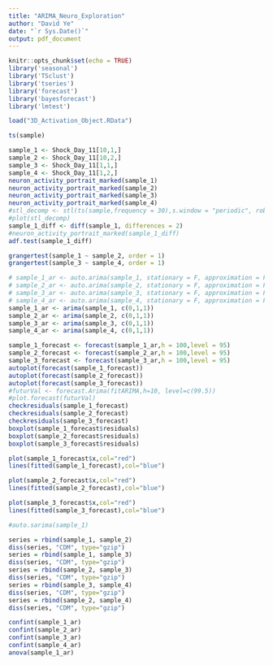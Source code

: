 ```yaml
---
title: "ARIMA_Neuro_Exploration"
author: "David Ye"
date: "`r Sys.Date()`"
output: pdf_document
---
```


```r
knitr::opts_chunk$set(echo = TRUE)
library('seasonal')
library('TSclust')
library('tseries')
library('forecast')
library('bayesforecast')
library('lmtest')
```

```r
load("3D_Activation_Object.RData")
```

```r
ts(sample)
```

```r
sample_1 <- Shock_Day_11[10,1,]
sample_2 <- Shock_Day_11[10,2,]
sample_3 <- Shock_Day_11[1,1,]
sample_4 <- Shock_Day_11[1,2,]
neuron_activity_portrait_marked(sample_1)
neuron_activity_portrait_marked(sample_2)
neuron_activity_portrait_marked(sample_3)
neuron_activity_portrait_marked(sample_4)
#stl_decomp <- stl(ts(sample,frequency = 30),s.window = "periodic", robust=TRUE)
#plot(stl_decomp)
sample_1_diff <- diff(sample_1, differences = 2)
#neuron_activity_portrait_marked(sample_1_diff)
adf.test(sample_1_diff)
```
```r
grangertest(sample_1 ~ sample_2, order = 1)
grangertest(sample_3 ~ sample_4, order = 1)
```

```r
# sample_1_ar <- auto.arima(sample_1, stationary = F, approximation = F,allowdrift=T, seasonal = T)
# sample_2_ar <- auto.arima(sample_2, stationary = F, approximation = F,allowdrift=T, seasonal = T)
# sample_3_ar <- auto.arima(sample_3, stationary = F, approximation = F,allowdrift=T, seasonal = T)
# sample_4_ar <- auto.arima(sample_4, stationary = F, approximation = F,allowdrift=T, seasonal = T)
sample_1_ar <- arima(sample_1, c(0,1,1))
sample_2_ar <- arima(sample_2, c(0,1,1))
sample_3_ar <- arima(sample_3, c(0,1,1))
sample_4_ar <- arima(sample_4, c(0,1,1))

sample_1_forecast <- forecast(sample_1_ar,h = 100,level = 95)
sample_2_forecast <- forecast(sample_2_ar,h = 100,level = 95)
sample_3_forecast <- forecast(sample_3_ar,h = 100,level = 95)
autoplot(forecast(sample_1_forecast))
autoplot(forecast(sample_2_forecast))
autoplot(forecast(sample_3_forecast))
#futurVal <- forecast.Arima(fitARIMA,h=10, level=c(99.5))
#plot.forecast(futurVal)
checkresiduals(sample_1_forecast)
checkresiduals(sample_2_forecast)
checkresiduals(sample_3_forecast)
boxplot(sample_1_forecast$residuals)
boxplot(sample_2_forecast$residuals)
boxplot(sample_3_forecast$residuals)

plot(sample_1_forecast$x,col="red")
lines(fitted(sample_1_forecast),col="blue")

plot(sample_2_forecast$x,col="red")
lines(fitted(sample_2_forecast),col="blue")

plot(sample_3_forecast$x,col="red")
lines(fitted(sample_3_forecast),col="blue")

#auto.sarima(sample_1)
```

```r
series = rbind(sample_1, sample_2)
diss(series, "CDM", type="gzip")
series = rbind(sample_1, sample_3)
diss(series, "CDM", type="gzip")
series = rbind(sample_2, sample_3)
diss(series, "CDM", type="gzip")
series = rbind(sample_3, sample_4)
diss(series, "CDM", type="gzip")
series = rbind(sample_2, sample_4)
diss(series, "CDM", type="gzip")
```

```r
confint(sample_1_ar)
confint(sample_2_ar)
confint(sample_3_ar)
confint(sample_4_ar)
anova(sample_1_ar)
```
